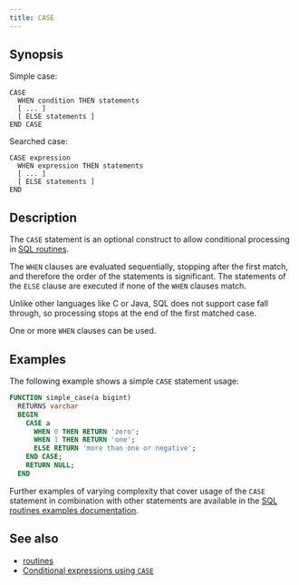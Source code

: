 ```yaml
---
title: CASE
---
```


## Synopsis

Simple case:

```text
CASE
  WHEN condition THEN statements
  [ ... ]
  [ ELSE statements ]
END CASE
```

Searched case:

```text
CASE expression
  WHEN expression THEN statements
  [ ... ]
  [ ELSE statements ]
END
```

## Description

The `CASE` statement is an optional construct to allow conditional processing
in [SQL routines](/sql/routines/introduction).

The `WHEN` clauses are evaluated sequentially, stopping after the first match,
and therefore the order of the statements is significant. The statements of the
`ELSE` clause are executed if none of the `WHEN` clauses match.

Unlike other languages like C or Java, SQL does not support case fall through,
so processing stops at the end of the first matched case.

One or more `WHEN` clauses can be used.

## Examples

The following example shows a simple `CASE` statement usage:

```sql
FUNCTION simple_case(a bigint)
  RETURNS varchar
  BEGIN
    CASE a
      WHEN 0 THEN RETURN 'zero';
      WHEN 1 THEN RETURN 'one';
      ELSE RETURN 'more than one or negative';
    END CASE;
    RETURN NULL;
  END
```

Further examples of varying complexity that cover usage of the `CASE` statement
in combination with other statements are available in the [SQL routines examples
documentation](/sql/routines/examples).

## See also

* [routines](/sql/routines/introduction)
* [Conditional expressions using `CASE`](/sql/functions/conditional#case-expression)
